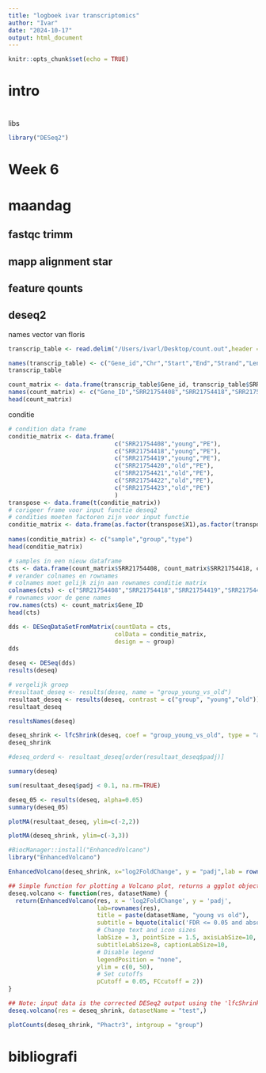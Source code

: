 ---
title: "logboek ivar transcriptomics"
author: "Ivar"
date: "2024-10-17"
output: html_document
---

```{r setup, include=FALSE}
knitr::opts_chunk$set(echo = TRUE)
```

# intro

#
libs


```{r}
library("DESeq2")
```
# Week 6 
# maandag

## fastqc trimm

## mapp alignment star

## feature qounts 

## deseq2

names vector van floris
```{r}
transcrip_table <- read.delim("/Users/ivarl/Desktop/count.out",header = FALSE,skip = 2)

names(transcrip_table) <- c("Gene_id","Chr","Start","End","Strand","Length","SRR21754408","SRR21754418","SRR21754419","SRR21754420","SRR21754421","SRR21754422","SRR21754423")
transcrip_table
```

```{r}
count_matrix <- data.frame(transcrip_table$Gene_id, transcrip_table$SRR21754408,transcrip_table$SRR21754418,transcrip_table$SRR21754419,transcrip_table$SRR21754420,transcrip_table$SRR21754421,transcrip_table$SRR21754422,transcrip_table$SRR21754423)
names(count_matrix) <- c("Gene_ID","SRR21754408","SRR21754418","SRR21754419","SRR21754420","SRR21754421","SRR21754422","SRR21754423")
head(count_matrix)
```

conditie
```{r}
# condition data frame
conditie_matrix <- data.frame(
                              c("SRR21754408","young","PE"),
                              c("SRR21754418","young","PE"),
                              c("SRR21754419","young","PE"),
                              c("SRR21754420","old","PE"),
                              c("SRR21754421","old","PE"),
                              c("SRR21754422","old","PE"),
                              c("SRR21754423","old","PE")
                              )
transpose <- data.frame(t(conditie_matrix))
# corigeer frame voor input functie deseq2
# condities moeten factoren zijn voor input functie
conditie_matrix <- data.frame(as.factor(transpose$X1),as.factor(transpose$X2),as.factor(transpose$X3))
                              
names(conditie_matrix) <- c("sample","group","type")
head(conditie_matrix)
```

```{r}
# samples in een nieuw dataframe 
cts <- data.frame(count_matrix$SRR21754408, count_matrix$SRR21754418, count_matrix$SRR21754419, count_matrix$SRR21754420, count_matrix$SRR21754421, count_matrix$SRR21754422, count_matrix$SRR21754423)
# verander colnames en rownames
# colnames moet gelijk zijn aan rownames conditie matrix
colnames(cts) <- c("SRR21754408","SRR21754418","SRR21754419","SRR21754420","SRR21754421","SRR21754422","SRR21754423")
# rownames voor de gene names
row.names(cts) <- count_matrix$Gene_ID
head(cts)
```


```{r}
dds <- DESeqDataSetFromMatrix(countData = cts,
                              colData = conditie_matrix,
                              design = ~ group)
dds
```


```{r}
deseq <- DESeq(dds)
results(deseq)
```


```{r}
# vergelijk groep
#resultaat_deseq <- results(deseq, name = "group_young_vs_old")
resultaat_deseq <- results(deseq, contrast = c("group", "young","old"))
resultaat_deseq
```

```{r}
resultsNames(deseq)
```

```{r}
deseq_shrink <- lfcShrink(deseq, coef = "group_young_vs_old", type = "apeglm")
deseq_shrink
```

```{r}
#deseq_orderd <- resultaat_deseq[order(resultaat_deseq$padj)]
```

```{r}
summary(deseq)
```

```{r}
sum(resultaat_deseq$padj < 0.1, na.rm=TRUE)
```

```{r}
deseq_05 <- results(deseq, alpha=0.05)
summary(deseq_05)
```

```{r}
plotMA(resultaat_deseq, ylim=c(-2,2))
```

```{r}
plotMA(deseq_shrink, ylim=c(-3,3))
```
```{r}
#BiocManager::install("EnhancedVolcano")
library("EnhancedVolcano")
```

```{r}
EnhancedVolcano(deseq_shrink, x="log2FoldChange", y = "padj",lab = rownames(deseq_shrink), title = "young versus old", pCutoff = 0.05,FCcutoff = 2, ylim = c(0,50),legendPosition = "none",subtitle = "FDR <= 0.05 and absolute FC >= 2")
```


```{r}

## Simple function for plotting a Volcano plot, returns a ggplot object
deseq.volcano <- function(res, datasetName) {
  return(EnhancedVolcano(res, x = 'log2FoldChange', y = 'padj',
                         lab=rownames(res),
                         title = paste(datasetName, "young vs old"),
                         subtitle = bquote(italic('FDR <= 0.05 and absolute FC >= 2')),
                         # Change text and icon sizes
                         labSize = 3, pointSize = 1.5, axisLabSize=10, titleLabSize=12,
                         subtitleLabSize=8, captionLabSize=10,
                         # Disable legend
                         legendPosition = "none",
                         ylim = c(0, 50),
                         # Set cutoffs
                         pCutoff = 0.05, FCcutoff = 2))
}

## Note: input data is the corrected DESeq2 output using the 'lfcShrink' function (see chapter 4)
deseq.volcano(res = deseq_shrink, datasetName = "test",)
```

```{r}
plotCounts(deseq_shrink, "Phactr3", intgroup = "group")
```


# bibliografi




